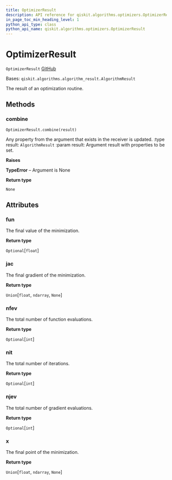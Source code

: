 ```yaml
---
title: OptimizerResult
description: API reference for qiskit.algorithms.optimizers.OptimizerResult
in_page_toc_min_heading_level: 1
python_api_type: class
python_api_name: qiskit.algorithms.optimizers.OptimizerResult
---
```


# OptimizerResult

<span id="qiskit.algorithms.optimizers.OptimizerResult" />

`OptimizerResult` [GitHub](https://github.com/qiskit/qiskit/tree/stable/0.21/qiskit/algorithms/optimizers/optimizer.py "view source code")

Bases: `qiskit.algorithms.algorithm_result.AlgorithmResult`

The result of an optimization routine.

## Methods

### combine

<span id="qiskit.algorithms.optimizers.OptimizerResult.combine" />

`OptimizerResult.combine(result)`

Any property from the argument that exists in the receiver is updated. :type result: `AlgorithmResult` :param result: Argument result with properties to be set.

**Raises**

**TypeError** – Argument is None

**Return type**

`None`

## Attributes

<span id="qiskit.algorithms.optimizers.OptimizerResult.fun" />

### fun

The final value of the minimization.

**Return type**

`Optional`\[`float`]

<span id="qiskit.algorithms.optimizers.OptimizerResult.jac" />

### jac

The final gradient of the minimization.

**Return type**

`Union`\[`float`, `ndarray`, `None`]

<span id="qiskit.algorithms.optimizers.OptimizerResult.nfev" />

### nfev

The total number of function evaluations.

**Return type**

`Optional`\[`int`]

<span id="qiskit.algorithms.optimizers.OptimizerResult.nit" />

### nit

The total number of iterations.

**Return type**

`Optional`\[`int`]

<span id="qiskit.algorithms.optimizers.OptimizerResult.njev" />

### njev

The total number of gradient evaluations.

**Return type**

`Optional`\[`int`]

<span id="qiskit.algorithms.optimizers.OptimizerResult.x" />

### x

The final point of the minimization.

**Return type**

`Union`\[`float`, `ndarray`, `None`]


